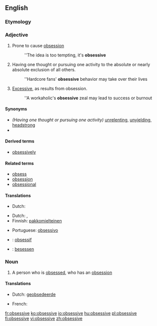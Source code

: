 ==English==

===Etymology===
{{suffix|obsess|ive}}

===Adjective===
{{en-adj}}

# Prone to cause [[obsession]]
#: ''The idea is too tempting, it's '''obsessive'''
# Having one thought or pursuing one activity to the absolute or nearly absolute exclusion of all others.
#: ''Hardcore fans' '''obsessive''' behavior may take over their lives
# [[excessive|Excessive]], as results from obsession.
#: ''A workaholic's '''obsessive''' zeal may lead to success or burnout

====Synonyms====
* ''(Having one thought or pursuing one activity)'' [[unrelenting]], [[unyielding]], [[headstrong]]
*

====Derived terms====
* [[obsessively]]

====Related terms====
* [[obsess]]
* [[obsession]]
* [[obsessional]]

====Translations====
{{trans-top|prone to cause obsession}}
* Dutch: {{t-|nl|obsederend}}
{{trans-mid}}
{{trans-bottom}}

{{trans-top|excessive}}
{{trans-mid}}
{{trans-bottom}}

{{trans-top|having one thought or pursuing one activity to the absolute or nearly absolute exclusion of all others}}
* Dutch: {{t-|nl|obsessief}}, {{t-|nl|dwangmatig}}
* Finnish: [[pakkomielteinen]]
{{trans-mid}}
* Portuguese: [[obsessivo]]
{{trans-bottom}}

{{checktrans-top}}
* {{ttbc|fr}}: [[obsessif]]
{{trans-mid}}
* {{ttbc|de}}: [[besessen]]
{{trans-bottom}}

===Noun===
{{en-noun}}

# A person who is [[obsess]]ed, who has an [[obsession]]

====Translations====
{{trans-top|person who is obsessed}}
* Dutch: [[geobsedeerde]] {{m}}
{{trans-mid}}
* French: {{t+|fr|obsédé|m}}
{{trans-bottom}}

[[fr:obsessive]]
[[ko:obsessive]]
[[io:obsessive]]
[[hu:obsessive]]
[[pl:obsessive]]
[[fi:obsessive]]
[[vi:obsessive]]
[[zh:obsessive]]
